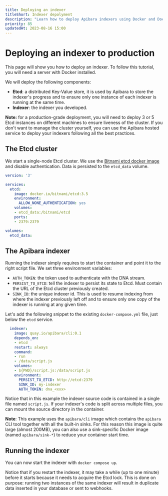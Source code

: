 ```yaml
---
title: Deploying an indexer
titleShort: Indexer depolyment
description: "Learn how to deploy Apibara indexers using Docker and Docker Compose."
priority: 85
updatedAt: 2023-08-16 15:00
---
```


# Deploying an indexer to production

This page will show you how to deploy an indexer.
To follow this tutorial, you will need a server with Docker installed.

We will deploy the following components:

 - **Etcd**: a distributed Key-Value store, it is used by Apibara to store the
   indexer's progress and to ensure only one instance of each indexer is
   running at the same time.
 - **Indexer**: the indexer you developed.

**Note:** for a production-grade deployment, you will need to deploy 3 or 5
Etcd instances on different machines to ensure liveness of the cluster.
If you don't want to manage the cluster yourself, you can use the Apibara
hosted service to deploy your indexers following all the best practices.


## The Etcd cluster

We start a single-node Etcd cluster. We use the [Bitnami etcd docker
image](https://hub.docker.com/r/bitnami/etcd/) and disable authentication.
Data is persisted to the `etcd_data` volume.

```yaml
version: '3'

services:
  etcd:
    image: docker.io/bitnami/etcd:3.5
    environment:
      ALLOW_NONE_AUTHENTICATION: yes
    volumes:
    - etcd_data:/bitnami/etcd
    ports:
    - 2379:2379

volumes:
  etcd_data:

```

## The Apibara indexer

Running the indexer simply requires to start the container and point it to the right script file.
We set three environment variables:

 - `AUTH_TOKEN`: the token used to authenticate with the DNA stream.
 - `PERSIST_TO_ETCD`: tell the indexer to persist its state to Etcd. Must contain the URL of the Etcd
 cluster previously created.
 - `SINK_ID`: the unique indexer id. This is used to resume indexing from where
   the indexer previously left off and to ensure only one copy of the indexer
   is running at any given time.

Let's add the following snippet to the existing `docker-compose.yml` file, just below the `etcd` service.

```yaml
  indexer:
    image: quay.io/apibara/cli:0.1
    depends_on:
    - etcd
    restart: always
    command:
    - run
    - /data/script.js
    volumes:
    - ${PWD}/script.js:/data/script.js
    environment:
      PERSIST_TO_ETCD: http://etcd:2379
      SINK_ID: my-indexer
      AUTH_TOKEN: dna_<xxx>
```

Notice that in this example the indexer source code is contained in a single file named `script.js`.
If your indexer's code is split across multiple files, you can mount the source
directory in the container.


**Note**: This example uses the `apibara/cli` image which contains the
`apibara` CLI tool together with all the built-in sinks. For this reason this
image is quite large (almost 200MB), you can also use a sink-specific Docker
image (named `apibara/sink-*`) to reduce your container start time.


## Running the indexer

You can now start the indexer with `docker compose up`.

Notice that if you restart the indexer, it may take a while (up to one minute)
before it starts because it needs to acquire the Etcd lock.
This is done on purpose: running two instances of the same indexer will result
in duplicate data inserted in your database or sent to webhooks.

